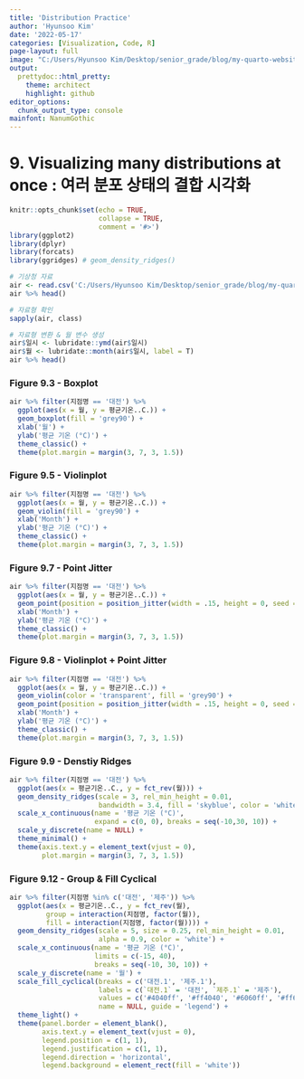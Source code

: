 ```yaml
---
title: 'Distribution Practice'
author: 'Hyunsoo Kim'
date: '2022-05-17'
categories: [Visualization, Code, R]
page-layout: full
image: "C:/Users/Hyunsoo Kim/Desktop/senior_grade/blog/my-quarto-website/Data_Visualization/data/image/Distribution_Practice.png"
output:
  prettydoc::html_pretty:
    theme: architect
    highlight: github
editor_options: 
  chunk_output_type: console
mainfont: NanumGothic
---
```


# 9. Visualizing many distributions at once : 여러 분포 상태의 결합 시각화

```r
knitr::opts_chunk$set(echo = TRUE,
                      collapse = TRUE,
                      comment = '#>')
library(ggplot2)
library(dplyr)
library(forcats)
library(ggridges) # geom_density_ridges()
```

```r
# 기상청 자료
air <- read.csv('C:/Users/Hyunsoo Kim/Desktop/senior_grade/blog/my-quarto-website/Data_Visualization/data/OBS_ASOS_DD_20230322080932.csv', fileEncoding = 'CP949')
air %>% head()

# 자료형 확인
sapply(air, class)

# 자료형 변환 & 월 변수 생성
air$일시 <- lubridate::ymd(air$일시)
air$월 <- lubridate::month(air$일시, label = T)
air %>% head()
```

### Figure 9.3 - Boxplot

```r
air %>% filter(지점명 == '대전') %>%
  ggplot(aes(x = 월, y = 평균기온..C.)) +
  geom_boxplot(fill = 'grey90') +
  xlab('월') +
  ylab('평균 기온 (°C)') +
  theme_classic() +
  theme(plot.margin = margin(3, 7, 3, 1.5))
```

### Figure 9.5 - Violinplot

```r
air %>% filter(지점명 == '대전') %>%
  ggplot(aes(x = 월, y = 평균기온..C.)) +
  geom_violin(fill = 'grey90') +
  xlab('Month') +
  ylab('평균 기온 (°C)') +
  theme_classic() +
  theme(plot.margin = margin(3, 7, 3, 1.5))
```

### Figure 9.7 - Point Jitter

```r
air %>% filter(지점명 == '대전') %>%
  ggplot(aes(x = 월, y = 평균기온..C.)) +
  geom_point(position = position_jitter(width = .15, height = 0, seed = 320), size = 1) +
  xlab('Month') +
  ylab('평균 기온 (°C)') +
  theme_classic() +
  theme(plot.margin = margin(3, 7, 3, 1.5))
```

### Figure 9.8 - Violinplot + Point Jitter

```r
air %>% filter(지점명 == '대전') %>%
  ggplot(aes(x = 월, y = 평균기온..C.)) +
  geom_violin(color = 'transparent', fill = 'grey90') +
  geom_point(position = position_jitter(width = .15, height = 0, seed = 320), size = 1) +
  xlab('Month') +
  ylab('평균 기온 (°C)') +
  theme_classic() +
  theme(plot.margin = margin(3, 7, 3, 1.5))
```

### Figure 9.9 - Denstiy Ridges

```r
air %>% filter(지점명 == '대전') %>%
  ggplot(aes(x = 평균기온..C., y = fct_rev(월))) +
  geom_density_ridges(scale = 3, rel_min_height = 0.01,
                      bandwidth = 3.4, fill = 'skyblue', color = 'white') + 
  scale_x_continuous(name = '평균 기온 (°C)',
                     expand = c(0, 0), breaks = seq(-10,30, 10)) +
  scale_y_discrete(name = NULL) +
  theme_minimal() +
  theme(axis.text.y = element_text(vjust = 0),
        plot.margin = margin(3, 7, 3, 1.5))
```

### Figure 9.12 - Group & Fill Cyclical

```r
air %>% filter(지점명 %in% c('대전', '제주')) %>%
  ggplot(aes(x = 평균기온..C., y = fct_rev(월), 
         group = interaction(지점명, factor(월)),
         fill = interaction(지점명, factor(월)))) + 
  geom_density_ridges(scale = 5, size = 0.25, rel_min_height = 0.01, 
                      alpha = 0.9, color = 'white') +
  scale_x_continuous(name = '평균 기온 (°C)',
                     limits = c(-15, 40),
                     breaks = seq(-10, 30, 10)) +
  scale_y_discrete(name = '월') +
  scale_fill_cyclical(breaks = c('대전.1', '제주.1'),
                      labels = c(`대전.1` = '대전', `제주.1` = '제주'),
                      values = c('#4040ff', '#ff4040', '#6060ff', '#ff6060'),
                      name = NULL, guide = 'legend') +
  theme_light() +
  theme(panel.border = element_blank(),
        axis.text.y = element_text(vjust = 0),
        legend.position = c(1, 1),
        legend.justification = c(1, 1),
        legend.direction = 'horizontal',
        legend.background = element_rect(fill = 'white'))
```
